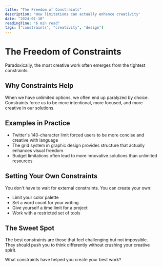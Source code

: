 ```yaml
---
title: "The Freedom of Constraints"
description: "How limitations can actually enhance creativity"
date: "2024-01-10"
readingTime: "6 min read"
tags: ["constraints", "creativity", "design"]
---
```


# The Freedom of Constraints

Paradoxically, the most creative work often emerges from the tightest constraints.

## Why Constraints Help

When we have unlimited options, we often end up paralyzed by choice. Constraints force us to be more intentional, more focused, and more creative in our solutions.

## Examples in Practice

- Twitter's 140-character limit forced users to be more concise and creative with language
- The grid system in graphic design provides structure that actually enhances visual freedom
- Budget limitations often lead to more innovative solutions than unlimited resources

## Setting Your Own Constraints

You don't have to wait for external constraints. You can create your own:

- Limit your color palette
- Set a word count for your writing
- Give yourself a time limit for a project
- Work with a restricted set of tools

## The Sweet Spot

The best constraints are those that feel challenging but not impossible. They should push you to think differently without crushing your creative spirit.

What constraints have helped you create your best work?
